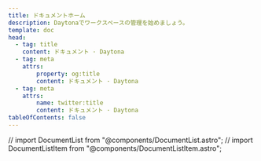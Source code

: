 ```yaml
---
title: ドキュメントホーム
description: Daytonaでワークスペースの管理を始めましょう。
template: doc
head:
  - tag: title
    content: ドキュメント · Daytona
  - tag: meta
    attrs:
        property: og:title
        content: ドキュメント · Daytona
  - tag: meta
    attrs:
        name: twitter:title
        content: ドキュメント · Daytona
tableOfContents: false
---
```


// import DocumentList from "@components/DocumentList.astro";
// import DocumentListItem from "@components/DocumentListItem.astro";

<DocumentList title="ここから始める">
  <DocumentListItem
    title="Daytonaとは？"
    subtitle="Daytonaについて学び、開発環境の管理にどのように役立つかを理解しましょう。"
    href="about/what-is-daytona"
  />
  <DocumentListItem
    title="アーキテクチャ概要"
    subtitle="Daytonaのアーキテクチャとワークスペースの管理方法を理解しましょう。"
    href="about/architecture"
  />
  <DocumentListItem
    title="はじめに"
    subtitle="Daytonaを始めて、開発環境の使用と設定方法を学びましょう。"
    href="about/getting-started"
  />
  <DocumentListItem
    title="Daytonaのインストール"
    subtitle="Linux、macOS、またはWindowsオペレーティングシステムにDaytonaをインストールします。"
    href="installation/installation"
  />
</DocumentList>

<DocumentList title="設定">
  <DocumentListItem
    title="Gitプロバイダーの追加"
    subtitle="GitHub、GitLab、Bitbucketなどでホストされているリポジトリからワークスペースを作成します。"
    href="configuration/git-providers#add-a-git-provider"
  />
  <DocumentListItem
    title="プロバイダーのインストール"
    subtitle="新しいプロバイダーをインストールして、Daytonaサーバーとインターフェースし、ワークスペースを管理します。"
    href="configuration/providers#managing-providers"
  />
  <DocumentListItem
    title="ターゲット設定の設定"
    subtitle="Daytonaがワークスペースを管理・デプロイする方法を制御するターゲット設定を行います。"
    href="configuration/target-config"
  />
  <DocumentListItem
    title="コンテナレジストリの設定"
    subtitle="指定されたレジストリサーバーからコンテナイメージをプルするために使用される認証情報を保存するコンテナレジストリを設定します。"
    href="configuration/container-registries"
  />
  <DocumentListItem
    title="ワークスペーステンプレートの作成"
    subtitle="複数のワークスペース間でワークスペーステンプレートを管理・再利用します。"
    href="configuration/workspace-templates"
  />
  <DocumentListItem
    title="Daytonaサーバーの設定"
    subtitle="Daytonaサーバーはマシン上で動作し、ワークスペースに関連するアクションを処理します。"
    href="configuration/server"
  />
</DocumentList>

<DocumentList title="使用">
  <DocumentListItem
    title="ワークスペースの作成"
    subtitle="Gitリポジトリから開発環境を作成し、デプロイを開始します。"
    href="usage/workspaces"
  />
  <DocumentListItem
    title="ターゲットの設定"
    subtitle="ワークスペースのターゲットを設定し、その設定を管理する方法を学びます。"
    href="usage/targets"
  />
  <DocumentListItem
    title="Agent Toolboxとの連携"
    subtitle="Agent Toolboxを使用してワークスペースを管理・操作する方法を学びます。"
    href="usage/agent-toolbox"
  />
  <DocumentListItem
    title="ワークスペースのプリビルド"
    subtitle="ワークスペース間でプリビルドを管理・再利用する方法を学びます。"
    href="usage/prebuilds"
  />
  <DocumentListItem
    title="デフォルトIDEの設定"
    subtitle="お好みのIDEでワークスペースを自動的に開きます。"
    href="usage/ide#set-the-default-ide"
  />
  <DocumentListItem
    title="カスタムサンプルの追加"
    subtitle="事前定義された開発設定と環境を持つクイックスタートリポジトリを使用してワークスペースを作成します。"
    href="usage/samples"
  />
  <DocumentListItem
    title="コンテナイメージのビルド"
    subtitle="ビルダーを使用してワークスペース用の開発コンテナイメージを作成します。"
    href="usage/builders"
  />
  <DocumentListItem
    title="ランナーのデプロイ"
    subtitle="Daytonaでランナーを使用・管理する方法を学びます。"
    href="usage/runners"
  />
</DocumentList>

<DocumentList title="詳しく学ぶ">
  <DocumentListItem
    title="CLIリファレンス"
    subtitle="Daytona CLIについて学び、コマンドラインからDaytonaを操作する方法を理解します。"
    href="tools/cli"
  />
  <DocumentListItem
    title="APIリファレンス"
    subtitle="Daytona APIを探索し、プログラムでDaytonaを操作する方法を学びます。"
    href="tools/api"
  />
  <DocumentListItem
    title="Docker拡張機能"
    subtitle="Docker Desktop内で直接Daytonaクライアントとサーバーツールの組み込みバージョンを使用します。"
    href="tools/docker-extension"
  />
</DocumentList>
